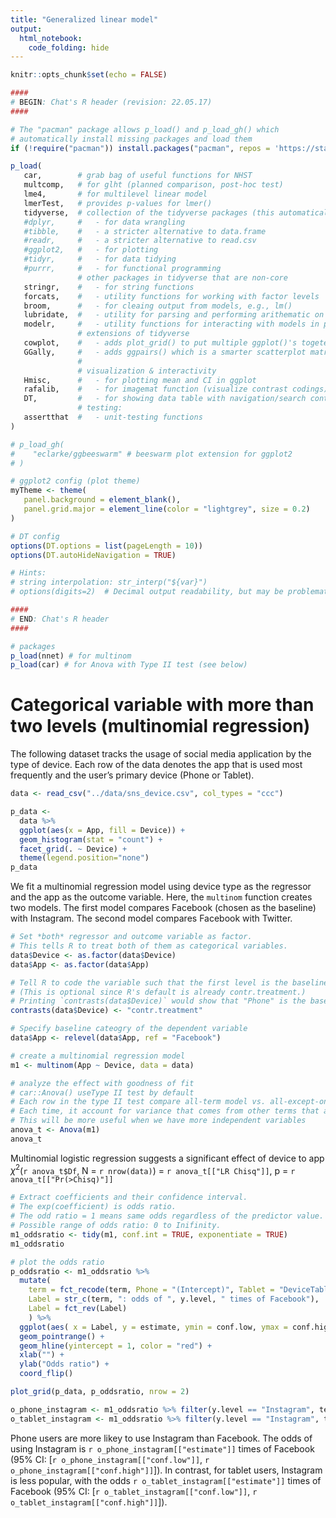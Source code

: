 ```yaml
---
title: "Generalized linear model"
output: 
  html_notebook: 
    code_folding: hide
---
```


```r
knitr::opts_chunk$set(echo = FALSE)

####
# BEGIN: Chat's R header (revision: 22.05.17)
####

# The "pacman" package allows p_load() and p_load_gh() which
# automatically install missing packages and load them
if (!require("pacman")) install.packages("pacman", repos = 'https://stat.ethz.ch/CRAN/'); library(pacman)

p_load(
   car,        # grab bag of useful functions for NHST
   multcomp,   # for glht (planned comparison, post-hoc test)
   lme4,       # for multilevel linear model
   lmerTest,   # provides p-values for lmer()
   tidyverse,  # collection of the tidyverse packages (this automatically load the following):
   #dplyr,     #   - for data wrangling
   #tibble,    #   - a stricter alternative to data.frame
   #readr,     #   - a stricter alternative to read.csv
   #ggplot2,   #   - for plotting
   #tidyr,     #   - for data tidying
   #purrr,     #   - for functional programming
               # other packages in tidyverse that are non-core
   stringr,    #   - for string functions
   forcats,    #   - utility functions for working with factor levels
   broom,      #   - for cleaing output from models, e.g., lm()
   lubridate,  #   - utility for parsing and performing arithematic on dates 
   modelr,     #   - utility functions for interacting with models in pipe
               # extensions of tidyverse
   cowplot,    #   - adds plot_grid() to put multiple ggplot()'s togeter
   GGally,     #   - adds ggpairs() which is a smarter scatterplot matrix
               # 
               # visualization & interactivity
   Hmisc,      #   - for plotting mean and CI in ggplot
   rafalib,    #   - for imagemat function (visualize contrast codings)
   DT,         #   - for showing data table with navigation/search controls
               # testing:
   assertthat  #   - unit-testing functions
)

# p_load_gh(
#    "eclarke/ggbeeswarm" # beeswarm plot extension for ggplot2
# )

# ggplot2 config (plot theme)
myTheme <- theme(
   panel.background = element_blank(), 
   panel.grid.major = element_line(color = "lightgrey", size = 0.2)
)

# DT config
options(DT.options = list(pageLength = 10))
options(DT.autoHideNavigation = TRUE)

# Hints:
# string interpolation: str_interp("${var}")
# options(digits=2)  # Decimal output readability, but may be problematic with rounding (default value = 7)

####
# END: Chat's R header
####

# packages
p_load(nnet) # for multinom
p_load(car) # for Anova with Type II test (see below)

```

# Categorical variable with more than two levels (multinomial regression)

The following dataset tracks the usage of social media application by the type of device. Each row of the data denotes the app that is used most frequently and the user's primary device (Phone or Tablet).
```r
data <- read_csv("../data/sns_device.csv", col_types = "ccc")

p_data <- 
  data %>% 
  ggplot(aes(x = App, fill = Device)) +
  geom_histogram(stat = "count") +
  facet_grid(. ~ Device) +
  theme(legend.position="none")
p_data
```

We fit a multinomial regression model using device type as the regressor and the app as the outcome variable. Here, the `multinom` function creates two models. The first model compares Facebook (chosen as the baseline) with Instagram. The second model compares Facebook with Twitter.
```r
# Set *both* regressor and outcome variable as factor. 
# This tells R to treat both of them as categorical variables.
data$Device <- as.factor(data$Device)
data$App <- as.factor(data$App)

# Tell R to code the variable such that the first level is the baseline, and others are comparison.
# (This is optional since R's default is already contr.treatment.)
# Printing `contrasts(data$Device)` would show that "Phone" is the baseline
contrasts(data$Device) <- "contr.treatment"   

# Specify baseline cateogry of the dependent variable
data$App <- relevel(data$App, ref = "Facebook")

# create a multinomial regression model
m1 <- multinom(App ~ Device, data = data)

# analyze the effect with goodness of fit 
# car::Anova() useType II test by default
# Each row in the type II test compare all-term model vs. all-except-one-term model.
# Each time, it account for variance that comes from other terms that are not of interest.
# This will be more useful when we have more independent variables
anova_t <- Anova(m1)
anova_t
```

Multinomial logistic regression suggests a significant effect of device to app $\chi^2$(`r anova_t$Df`, N = `r nrow(data)`) = `r anova_t[["LR Chisq"]]`, p = `r anova_t[["Pr(>Chisq)"]]`


```r
# Extract coefficients and their confidence interval. 
# The exp(coefficient) is odds ratio. 
# The odd ratio = 1 means same odds regardless of the predictor value.
# Possible range of odds ratio: 0 to Inifinity.
m1_oddsratio <- tidy(m1, conf.int = TRUE, exponentiate = TRUE)
m1_oddsratio
```

```r
# plot the odds ratio
p_oddsratio <- m1_oddsratio %>% 
  mutate(
    term = fct_recode(term, Phone = "(Intercept)", Tablet = "DeviceTablet"),
    Label = str_c(term, ": odds of ", y.level, " times of Facebook"),
    Label = fct_rev(Label)
    ) %>% 
  ggplot(aes( x = Label, y = estimate, ymin = conf.low, ymax = conf.high)) +
  geom_pointrange() +
  geom_hline(yintercept = 1, color = "red") +
  xlab("") +
  ylab("Odds ratio") +
  coord_flip()

plot_grid(p_data, p_oddsratio, nrow = 2)
```

```r
o_phone_instagram <- m1_oddsratio %>% filter(y.level == "Instagram", term == "(Intercept)")
o_tablet_instagram <- m1_oddsratio %>% filter(y.level == "Instagram", term == "DeviceTablet")
```


Phone users are more likey to use Instagram than Facebook. The odds of using Instagram is `r o_phone_instagram[["estimate"]]` times of Facebook (95% CI: [`r o_phone_instagram[["conf.low"]]`, `r o_phone_instagram[["conf.high"]]`]). In contrast, for tablet users, Instagram is less popular, with the odds `r o_tablet_instagram[["estimate"]]` times of Facebook (95% CI: [`r o_tablet_instagram[["conf.low"]]`, `r o_tablet_instagram[["conf.high"]]`]).
